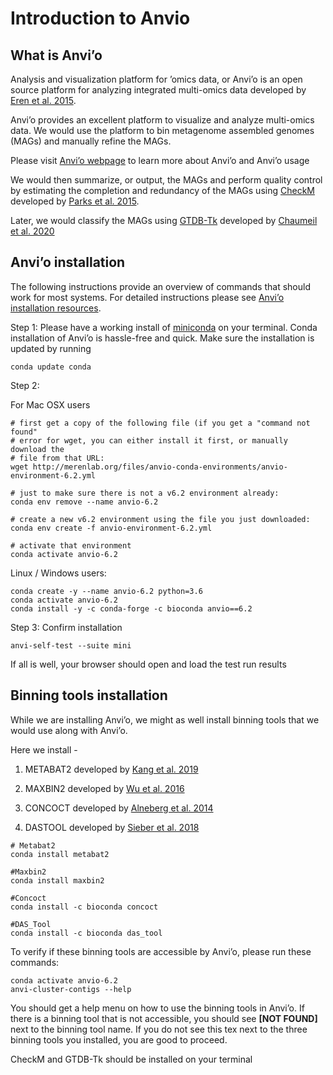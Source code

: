 # Introduction to Anvio 

## What is Anvi'o
Analysis and visualization platform for ‘omics data, or Anvi’o is an open source platform for analyzing integrated multi-omics data developed by [Eren et al. 2015](https://peerj.com/articles/1319/). \n

Anvi’o provides an excellent platform to visualize and analyze multi-omics data. We would use the platform to bin metagenome assembled genomes (MAGs) and manually refine the MAGs. \n

Please visit [Anvi’o webpage](http://merenlab.org/software/anvio/) to learn more about Anvi'o and Anvi'o usage

We would then summarize, or output, the MAGs and perform quality control by estimating the completion and redundancy of the MAGs using [CheckM](https://github.com/Ecogenomics/CheckM) developed by [Parks et al. 2015](https://genome.cshlp.org/content/25/7/1043). 

Later, we would classify the MAGs using [GTDB-Tk](https://github.com/Ecogenomics/GTDBTk) developed by [Chaumeil et al. 2020](https://academic.oup.com/bioinformatics/article/36/6/1925/5626182)

## Anvi'o installation

The following instructions provide an overview of commands that should work for most systems. For detailed instructions please see [Anvi’o installation resources](http://merenlab.org/2016/06/26/installation-v2/). \n

Step 1: Please have a working install of [miniconda](https://docs.conda.io/en/latest/miniconda.html) on your terminal. Conda installation of Anvi’o is hassle-free and quick. Make sure the installation is updated by running

```
conda update conda
```

Step 2: 

For Mac OSX users

```
# first get a copy of the following file (if you get a "command not found"
# error for wget, you can either install it first, or manually download the
# file from that URL:
wget http://merenlab.org/files/anvio-conda-environments/anvio-environment-6.2.yml

# just to make sure there is not a v6.2 environment already: 
conda env remove --name anvio-6.2

# create a new v6.2 environment using the file you just downloaded:
conda env create -f anvio-environment-6.2.yml

# activate that environment
conda activate anvio-6.2

```

Linux / Windows users:
```
conda create -y --name anvio-6.2 python=3.6
conda activate anvio-6.2
conda install -y -c conda-forge -c bioconda anvio==6.2
```

Step 3: Confirm installation

```
anvi-self-test --suite mini
```

If all is well, your browser should open and load the test run results \n

## Binning tools installation
While we are installing Anvi'o, we might as well install binning tools that we would use along with Anvi'o. 

Here we install - 

1.    METABAT2 developed by [Kang et al. 2019](https://peerj.com/articles/7359/)

2. MAXBIN2 developed by [Wu et al. 2016](https://academic.oup.com/bioinformatics/article/32/4/605/1744462)

3. CONCOCT developed by [Alneberg et al. 2014](https://www.nature.com/articles/nmeth.3103)

4. DASTOOL developed by [Sieber et al. 2018](https://www.nature.com/articles/s41564-018-0171-1)

```
# Metabat2
conda install metabat2

#Maxbin2
conda install maxbin2

#Concoct
conda install -c bioconda concoct

#DAS_Tool
conda install -c bioconda das_tool
```

To verify if these binning tools are accessible by Anvi'o, please run these commands:

```
conda activate anvio-6.2
anvi-cluster-contigs --help
```
You should get a help menu on how to use the binning tools in Anvi’o. If there is a binning tool that is not accessible, you should see **[NOT FOUND]** next to the binning tool name. If you do not see this tex next to the three binning tools you installed, you are good to proceed.

CheckM and GTDB-Tk should be installed on your terminal